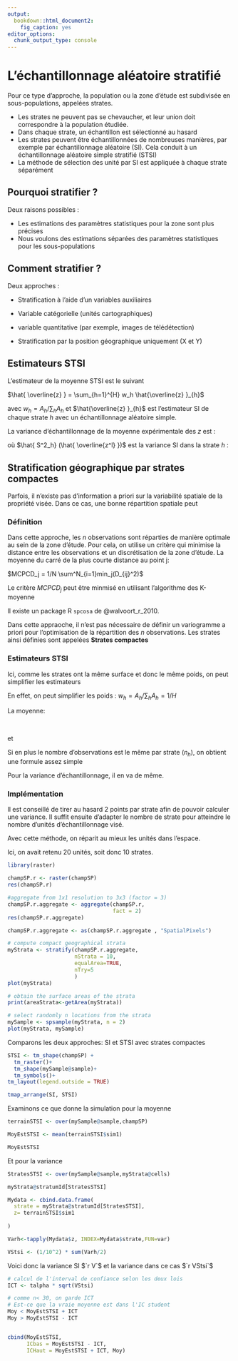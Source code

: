 ```yaml
---
output:
  bookdown::html_document2:
    fig_caption: yes
editor_options:
  chunk_output_type: console
---
```



L'échantillonnage aléatoire stratifié
=======================================

Pour ce type d'approche, la population ou la zone d'étude est subdivisée en sous-populations, appelées
strates.

- Les strates ne peuvent pas  se chevaucher, et leur union doit correspondre à la population étudiée.
- Dans chaque strate, un échantillon est sélectionné au hasard
- Les strates peuvent être échantillonnées de nombreuses manières, par exemple par échantillonnage aléatoire (SI). Cela conduit à un échantillonnage aléatoire simple stratifié (STSI)
- La méthode de sélection des unité par SI est appliquée à chaque strate séparément


Pourquoi stratifier ?
---------------------

Deux raisons possibles :

- Les estimations des paramètres statistiques pour la zone sont plus précises 
- Nous voulons des estimations séparées des paramètres statistiques pour les sous-populations

Comment stratifier ?
---------------------

Deux approches :

* Stratification à l'aide d'un  variables auxiliaires

 - Variable catégorielle (unités cartographiques)
 - variable quantitative (par exemple, images de télédétection)
 
* Stratification par la position géographique uniquement (X et Y)

Estimateurs STSI
-----------------

L'estimateur de la moyenne STSI est le suivant

$\hat{ \overline{z} } = \sum_{h=1}^{H} w_h \hat{\overline{z} }_{h}$

avec $w_h = A_h/\sum_{h}A_h$ et $\hat{\overline{z} }_{h}$ est l'estimateur SI de chaque strate $h$ avec un échantillonnage aléatoire simple.


La variance d'échantillonnage de la moyenne expérimentale des $z$ est :

\begin{equation}

V(\hat{ \overline{z^l} } )  = \sum_{h=1}^{H} w_h^2 \frac{ \hat{ S^2_h} (\hat{ \overline{z^l} } ) }{n_h}
\end{equation}

où $\hat{ S^2_h} (\hat{ \overline{z^l} })$ est la variance SI  dans la strate $h$ :

\begin{equation}
\hat{ S^2_h} (\hat{ \overline{z^l} })= \frac{1}{n_h-1}\sum_{i=1}^{n_h} ( z^l_{hi}  -\hat{\overline{z}}_h^l )
\end{equation}



Stratification géographique par strates compactes
-------------------------------------------------

Parfois, il n'existe pas d'information a priori sur la variabilité spatiale de la propriété visée. Dans ce cas, une bonne répartition spatiale peut

### Définition

Dans cette approche, les $n$ observations sont réparties de manière optimale au sein de la zone d'étude. Pour cela, on utilise un critère qui minimise la distance entre les observations et un discrétisation de la zone d'étude.
La moyenne du carré de la plus courte distance au point j:

$MCPCD_j = 1/N \sum^N_{i=1}min_j(D_{ij}^2)$

Le critère $MCPCD_j$ peut être minmisé en utilisant l'algorithme des K-moyenne 

Il existe un package R `spcosa` de @walvoort_r_2010.

Dans cette appraoche, il n'est pas nécessaire de définir un variogramme a priori  pour l'optimisation de la répartition des $n$  observations. Les strates ainsi définies sont appelées **Strates compactes**

### Estimateurs STSI

Ici, comme les strates ont la même surface et donc le même poids, on peut simplifier les estimateurs

En effet, on peut simplifier les poids : $w_h = A_h/\sum_{h}A_h = 1/H$ 

La moyenne:

<br/>
\begin{equation}

\hat{ \overline{z} } = \sum_{h=1}^{H} \frac1H \hat{\overline{z} }_{h}
\end{equation}

et 

\begin{equation}
\hat{\overline{z}}_{h} =\frac1{n_h} \sum_{i=1}^{n_h}z_i
\end{equation}

Si en plus le nombre d'observations est le même par strate ($n_h$), on obtient une formule assez simple

\begin{equation}

\hat{ \overline{z} } =  \frac1N \sum_{i=1}^{N} z_i
\end{equation}

Pour la variance d'échantillonnage, il en va de même.


\begin{equation}
V(\hat{ \overline{z^l} } )  = (\frac1H)^2 \sum_{h=1}^{H}  \frac{ \hat{ S^2_h} (\hat{ \overline{z^l} } ) }{n_h}
\end{equation}



### Implémentation

Il est conseillé de tirer au hasard 2 points par strate afin de pouvoir calculer une variance. Il suffit ensuite d'adapter le nombre de strate pour atteindre le nombre d'unités d'échantillonnage visé.


Avec cette méthode, on réparit au mieux les unités dans l'espace.

Ici, on avait retenu 20 unités, soit donc 10 strates.

```r

library(raster)

champSP.r <- raster(champSP)
res(champSP.r)

#aggregate from 1x1 resolution to 3x3 (factor = 3)
champSP.r.aggregate <- aggregate(champSP.r, 
                                 fact = 2)
res(champSP.r.aggregate)

champSP.r.aggregate <- as(champSP.r.aggregate , "SpatialPixels")

# compute compact geographical strata
myStrata <- stratify(champSP.r.aggregate,
                     nStrata = 10,
                     equalArea=TRUE, 
                     nTry=5
                     )
plot(myStrata)

# obtain the surface areas of the strata
print(areaStrata<-getArea(myStrata))

# select randomly n locations from the strata
mySample <- spsample(myStrata, n = 2)
plot(myStrata, mySample)

```


Comparons les deux approches: SI et STSI avec strates compactes

```r
STSI <- tm_shape(champSP) +
  tm_raster()+
  tm_shape(mySample@sample)+
  tm_symbols()+
tm_layout(legend.outside = TRUE)

tmap_arrange(SI, STSI)
```


Examinons ce que donne la simulation pour la moyenne

```r
terrainSTSI <- over(mySample@sample,champSP)

MoyEstSTSI <- mean(terrainSTSI$sim1)

MoyEstSTSI

```

Et pour la variance


```r
StratesSTSI <- over(mySample@sample,myStrata@cells)

myStrata@stratumId[StratesSTSI]

Mydata <- cbind.data.frame(
  strate = myStrata@stratumId[StratesSTSI],
  z= terrainSTSI$sim1
  
)

Varh<-tapply(Mydata$z, INDEX=Mydata$strate,FUN=var)

VStsi <- (1/10^2) * sum(Varh/2)
```

Voici donc la variance SI $`r V`$ et la variance dans ce cas $`r VStsi`$

```r

# calcul de l'interval de confiance selon les deux lois
ICT <- talpha * sqrt(VStsi)

# comme n< 30, on garde ICT
# Est-ce que la vraie moyenne est dans l'IC student
Moy < MoyEstSTSI + ICT
Moy > MoyEstSTSI - ICT


cbind(MoyEstSTSI, 
      ICbas = MoyEstSTSI - ICT,
      ICHaut = MoyEstSTSI + ICT, Moy)

```

